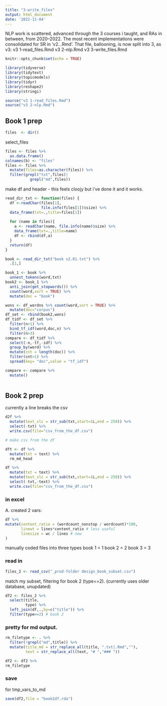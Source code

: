 ```yaml
---
title: "3-write_files"
output: html_document
date: '2022-11-04'
---
```


NLP work is scattered, advanced through the 3 courses i taught, and RAs in between, from 2020--2022. The most recent implementations were consolidated for SR in 'v2...Rmd'.
That file, ballooning, is now split into 3, as v3:
v3 1-read_files.Rmd
v3 2-nlp.Rmd
v3 3-write_files.Rmd


```r
knitr::opts_chunk$set(echo = TRUE)

library(tidyverse)
library(tidytext)
library(topicmodels)
library(tidyr)
library(reshape2)
library(stringi)

source("v3 1-read_files.Rmd")
source("v3 2-nlp.Rmd")

```

## Book 1 prep

```r
files  <- dir() 
```

select_files
```r
files <- files %>% 
  as.data.frame()  
colnames(b) <- "files"
files <- files %>% 
  mutate(files=as.character(files)) %>% 
  filter(grepl("txt",files)|
           grepl("md",files)) 
```

make df and header
- this feels cloojy but i've done it and it works.
```r

read_dir_txt <- function(files) {
  df <-readChar(files[1], 
                file.info(files[1])$size) %>% 
  data_frame(txt=.,title=files[1])
  
  for (name in files){
    a <- readChar(name, file.info(name)$size) %>% 
    data_frame(txt=.,title=name)
    df <- rbind(df,a)
  }
  return(df)
}
```

```r
book <- read_dir_txt("book v2.01.txt") %>% 
  .[1,]
```
```r
book_1 <- book %>% 
  unnest_tokens(word,txt)
book2 <- book_1 %>% 
  anti_join(get_stopwords()) %>% 
  count(word,sort = TRUE) %>% 
  mutate(doc = "book")

wons <- df_wordns %>% count(word,sort = TRUE) %>% 
  mutate(doc="corpus")
df_set <- rbind(book2,wons)
df_tidf <- df_set %>% 
  filter(n>1) %>% 
  bind_tf_idf(word,doc,n) %>% 
  filter(n>3)
compare <- df_tidf %>% 
  select(-n,-tf,-idf) %>% 
  group_by(word) %>% 
  mutate(cnt = length(doc)) %>% 
  filter(cnt>1) %>% 
  spread(key= "doc",value = "tf_idf")

compare <- compare %>% 
  mutate()
  
```

## Book 2 prep

currently a line breaks the csv 
```r
d2f %>% 
  mutate(text_slc = str_sub(txt,start=1L,end = 250)) %>% 
  select(-txt) %>% 
  write.csv(file="csv_from_the_df.csv")
```

```r
# make csv from the df

dft <- df %>% 
  mutate(txt = text) %>% 
  rm_md_head

df %>% 
  mutate(txt = text) %>% 
  mutate(text_slc = str_sub(txt,start=1L,end = 250)) %>% 
  select(-txt,-text) %>% 
  write.csv(file="csv_from_the_df.csv")

```

### in excel
A. created 2 vars:

```r
df %>% 
mutate(content_ratio = (wordcount_nonstop / wordcount)*100,
       linewt = lines*content_ratio # less useful
       linesize = wc / lines # new
)

```

manually coded files into three types
book 1 = 1
book 2 = 2
book 3 = 3

### read in
```r
files_2 <- read_csv("_prod-folder design_book_subset.csv")
```

match my subset,
filtering for book 2 (type==2).
(currently uses older database, unupdated)

```r
df2 <- files_2 %>% 
  select(title,
         type) %>% 
  left_join(df,.,by=c("title")) %>% 
  filter(type==2) # book 2
```

### pretty for md output.
```r
rm_filetype <- . %>% 
  filter(!grepl("md",title)) %>% 
  mutate(title_md = str_replace_all(title, ".txt|.Rmd",""),
         text = str_replace_all(text, "# ","### "))

df2 <- df2 %>% 
rm_filetype

```


### save
for tmp_vars_to_md
```r
save(df2,file = "book2df.rda")
```

